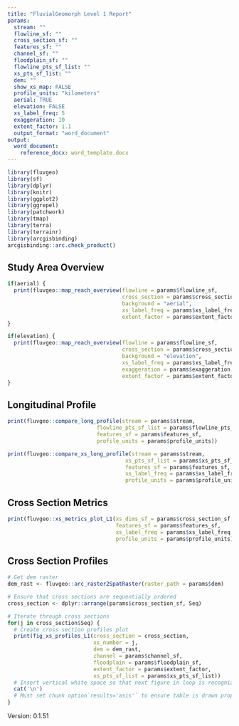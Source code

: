 ```yaml
---
title: "FluvialGeomorph Level 1 Report"
params:
  stream: ""
  flowline_sf: ""
  cross_section_sf: ""
  features_sf: ""
  channel_sf: ""
  floodplain_sf: ""
  flowline_pts_sf_list: ""
  xs_pts_sf_list: ""
  dem: ""
  show_xs_map: FALSE
  profile_units: "kilometers"
  aerial: TRUE
  elevation: FALSE
  xs_label_freq: 5
  exaggeration: 10
  extent_factor: 1.1
  output_format: "word_document"
output: 
  word_document:
    reference_docx: word_template.docx
---
```


```r
library(fluvgeo)
library(sf)
library(dplyr)
library(knitr)
library(ggplot2)
library(ggrepel)
library(patchwork)
library(tmap)
library(terra)
library(terrainr)
library(arcgisbinding)
arcgisbinding::arc.check_product()
```

## Study Area Overview
```r
if(aerial) {
  print(fluvgeo::map_reach_overview(flowline = params$flowline_sf, 
                                    cross_section = params$cross_section_sf,
                                    background = "aerial",
                                    xs_label_freq = params$xs_label_freq,
                                    extent_factor = params$extent_factor))
}
```

```r
if(elevation) {
  print(fluvgeo::map_reach_overview(flowline = params$flowline_sf, 
                                    cross_section = params$cross_section_sf,
                                    background = "elevation",
                                    xs_label_freq = params$xs_label_freq,
                                    exaggeration = params$exaggeration,
                                    extent_factor = params$extent_factor))
}
```

## Longitudinal Profile
```r
print(fluvgeo::compare_long_profile(stream = params$stream,
                            flowline_pts_sf_list = params$flowline_pts_sf_list,
                            features_sf = params$features_sf,
                            profile_units = params$profile_units))
```

```r
print(fluvgeo::compare_xs_long_profile(stream = params$stream,
                                     xs_pts_sf_list = params$xs_pts_sf_list,
                                     features_sf = params$features_sf,
                                     xs_label_freq = params$xs_label_freq,
                                     profile_units = params$profile_units))
```

## Cross Section Metrics
```r
print(fluvgeo::xs_metrics_plot_L1(xs_dims_sf = params$cross_section_sf,
                                  features_sf = params$features_sf,
                                  xs_label_freq = params$xs_label_freq,
                                  profile_units = params$profile_units))
```

## Cross Section Profiles
```r
# Get dem raster
dem_rast <- fluvgeo::arc_raster2SpatRaster(raster_path = params$dem)

# Ensure that cross sections are sequentially ordered
cross_section <- dplyr::arrange(params$cross_section_sf, Seq)

# Iterate through cross sections
for(j in cross_section$Seq) {
  # Create cross section profiles plot
  print(fig_xs_profiles_L1(cross_section = cross_section,
                           xs_number = j,
                           dem = dem_rast,
                           channel = params$channel_sf,
                           floodplain = params$floodplain_sf,
                           extent_factor = params$extent_factor,
                           xs_pts_sf_list = params$xs_pts_sf_list))
  # Insert vertical white space so that next figure in loop is recognized
  cat('\n')
  # Must set chunk option`results='asis'` to ensure table is drawn properly
}
```

Version: 0.1.51
